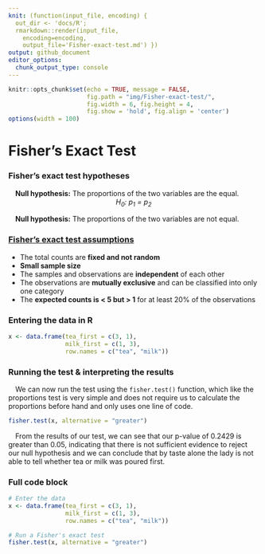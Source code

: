 ```yaml
---
knit: (function(input_file, encoding) {
  out_dir <- 'docs/R';
  rmarkdown::render(input_file,
    encoding=encoding,
    output_file='Fisher-exact-test.md') })
output: github_document
editor_options:
  chunk_output_type: console
---
```

  
```r
knitr::opts_chunk$set(echo = TRUE, message = FALSE,
                      fig.path = "img/Fisher-exact-test/",
                      fig.width = 6, fig.height = 4,
                      fig.show = 'hold', fig.align = 'center')
options(width = 100)
```

# Fisher's Exact Test

### Fisher's exact test hypotheses

&emsp;**Null hypothesis:** The proportions of the two variables are the equal.
<center><i>H<sub>0</sub>: p<sub>1</sub> = p<sub>2</sub></i></center>

&emsp;**Null hypothesis:** The proportions of the two variables are not equal.

### [Fisher's exact test assumptions](https://online.stat.psu.edu/stat504/lesson/3/3.3)

- The total counts are **fixed and not random**
- **Small sample size**
- The samples and observations are **independent** of each other
- The observations are **mutually exclusive** and can be classified into only one category
- The **expected counts is < 5 but > 1** for at least 20% of the observations

### Entering the data in R

```r
x <- data.frame(tea_first = c(3, 1),
                milk_first = c(1, 3),
                row.names = c("tea", "milk"))
```

### Running the test & interpreting the results

&emsp;We can now run the test using the `fisher.test()` function, which like the proportions test is very simple and does not require us to calculate the proportions before hand and only uses one line of code.

```r
fisher.test(x, alternative = "greater")
```

&emsp;From the results of our test, we can see that our p-value of 0.2429 is greater than 0.05, indicating that there is not sufficient evidence to reject our null hypothesis and we can conclude that by taste alone the lady is not able to tell whether tea or milk was poured first.

### Full code block

```r
# Enter the data
x <- data.frame(tea_first = c(3, 1),
                milk_first = c(1, 3),
                row.names = c("tea", "milk"))

# Run a Fisher's exact test
fisher.test(x, alternative = "greater")
```

